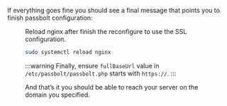 

If everything goes fine you should see a final message that points you to finish passbolt configuration:
<Figure
  src="/img/help/2020/05/debian-package/success.png"
  alt="Success message"
  caption="fig. Success message"
/>


Reload nginx after finish the reconfigure to use the SSL configuration.
```bash
sudo systemctl reload nginx
```
:::warning
Finally, ensure `fullBaseUrl` value in `/etc/passbolt/passbolt.php` starts with `https://`.
:::

And that’s it you should be able to reach your server on the domain you specified.
